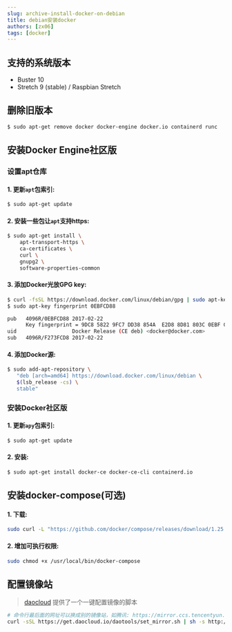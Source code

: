 ```yaml
---
slug: archive-install-docker-on-debian
title: debian安装docker
authors: [zx06]
tags: [docker]
---
```

## 支持的系统版本
- Buster 10
- Stretch 9 (stable) / Raspbian Stretch
## 删除旧版本
```bash
$ sudo apt-get remove docker docker-engine docker.io containerd runc
```
## 安装Docker Engine社区版
### 设置apt仓库
#### 1. 更新`apt`包索引:
```bash
$ sudo apt-get update
```
#### 2. 安装一些包让`apt`支持https:
```bash
$ sudo apt-get install \
    apt-transport-https \
    ca-certificates \
    curl \
    gnupg2 \
    software-properties-common
```
#### 3. 添加Docker光放GPG key:
```bash
$ curl -fsSL https://download.docker.com/linux/debian/gpg | sudo apt-key add -
$ sudo apt-key fingerprint 0EBFCD88

pub   4096R/0EBFCD88 2017-02-22
      Key fingerprint = 9DC8 5822 9FC7 DD38 854A  E2D8 8D81 803C 0EBF CD88
uid                  Docker Release (CE deb) <docker@docker.com>
sub   4096R/F273FCD8 2017-02-22
```
#### 4. 添加Docker源:
```bash
$ sudo add-apt-repository \
   "deb [arch=amd64] https://download.docker.com/linux/debian \
   $(lsb_release -cs) \
   stable"
```
### 安装Docker社区版
#### 1. 更新`apy`包索引:
```bash
$ sudo apt-get update
```
#### 2. 安装:
```bash
$ sudo apt-get install docker-ce docker-ce-cli containerd.io
```
## 安装docker-compose(可选)
#### 1. 下载:
```bash
sudo curl -L "https://github.com/docker/compose/releases/download/1.25.4/docker-compose-$(uname -s)-$(uname -m)" -o /usr/local/bin/docker-compose
```
#### 2. 增加可执行权限:
```bash
sudo chmod +x /usr/local/bin/docker-compose

```
## 配置镜像站
> [daocloud](https://www.daocloud.io/mirror) 提供了一个一键配置镜像的脚本
```bash
# 命令行最后面的网址可以换成别的镜像站，如腾讯: https://mirror.ccs.tencentyun.com
curl -sSL https://get.daocloud.io/daotools/set_mirror.sh | sh -s http://f1361db2.m.daocloud.io
```